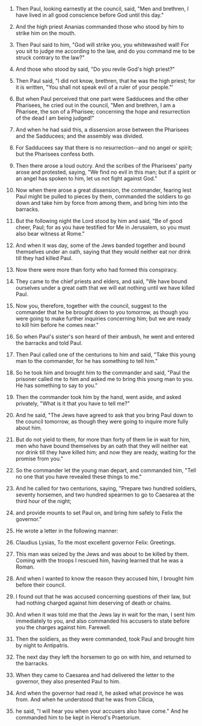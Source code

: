 
1. Then Paul, looking earnestly at the council, said, "Men and brethren, I have lived in all good conscience before God until this day."

2. And the high priest Ananias commanded those who stood by him to strike him on the mouth.

3. Then Paul said to him, "God will strike you, you whitewashed wall! For you sit to judge me according to the law, and do you command me to be struck contrary to the law?"

4. And those who stood by said, "Do you revile God's high priest?"

5. Then Paul said, "I did not know, brethren, that he was the high priest; for it is written, "You shall not speak evil of a ruler of your people."'

6. But when Paul perceived that one part were Sadducees and the other Pharisees, he cried out in the council, "Men and brethren, I am a Pharisee, the son of a Pharisee; concerning the hope and resurrection of the dead I am being judged!"

7. And when he had said this, a dissension arose between the Pharisees and the Sadducees; and the assembly was divided.

8. For Sadducees say that there is no resurrection--and no angel or spirit; but the Pharisees confess both.

9. Then there arose a loud outcry. And the scribes of the Pharisees' party arose and protested, saying, "We find no evil in this man; but if a spirit or an angel has spoken to him, let us not fight against God."

10. Now when there arose a great dissension, the commander, fearing lest Paul might be pulled to pieces by them, commanded the soldiers to go down and take him by force from among them, and bring him into the barracks.

11. But the following night the Lord stood by him and said, "Be of good cheer, Paul; for as you have testified for Me in Jerusalem, so you must also bear witness at Rome."

12. And when it was day, some of the Jews banded together and bound themselves under an oath, saying that they would neither eat nor drink till they had killed Paul.

13. Now there were more than forty who had formed this conspiracy.

14. They came to the chief priests and elders, and said, "We have bound ourselves under a great oath that we will eat nothing until we have killed Paul.

15. Now you, therefore, together with the council, suggest to the commander that he be brought down to you tomorrow, as though you were going to make further inquiries concerning him; but we are ready to kill him before he comes near."

16. So when Paul's sister's son heard of their ambush, he went and entered the barracks and told Paul.

17. Then Paul called one of the centurions to him and said, "Take this young man to the commander, for he has something to tell him."

18. So he took him and brought him to the commander and said, "Paul the prisoner called me to him and asked me to bring this young man to you. He has something to say to you."

19. Then the commander took him by the hand, went aside, and asked privately, "What is it that you have to tell me?"

20. And he said, "The Jews have agreed to ask that you bring Paul down to the council tomorrow, as though they were going to inquire more fully about him.

21. But do not yield to them, for more than forty of them lie in wait for him, men who have bound themselves by an oath that they will neither eat nor drink till they have killed him; and now they are ready, waiting for the promise from you."

22. So the commander let the young man depart, and commanded him, "Tell no one that you have revealed these things to me."

23. And he called for two centurions, saying, "Prepare two hundred soldiers, seventy horsemen, and two hundred spearmen to go to Caesarea at the third hour of the night;

24. and provide mounts to set Paul on, and bring him safely to Felix the governor."

25. He wrote a letter in the following manner:

26. Claudius Lysias, To the most excellent governor Felix: Greetings.

27. This man was seized by the Jews and was about to be killed by them. Coming with the troops I rescued him, having learned that he was a Roman.

28. And when I wanted to know the reason they accused him, I brought him before their council.

29. I found out that he was accused concerning questions of their law, but had nothing charged against him deserving of death or chains.

30. And when it was told me that the Jews lay in wait for the man, I sent him immediately to you, and also commanded his accusers to state before you the charges against him. Farewell.

31. Then the soldiers, as they were commanded, took Paul and brought him by night to Antipatris.

32. The next day they left the horsemen to go on with him, and returned to the barracks.

33. When they came to Caesarea and had delivered the letter to the governor, they also presented Paul to him.

34. And when the governor had read it, he asked what province he was from. And when he understood that he was from Cilicia,

35. he said, "I will hear you when your accusers also have come." And he commanded him to be kept in Herod's Praetorium.


